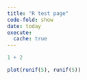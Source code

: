```yaml
---
title: "R test page"
code-fold: show
date: today
execute: 
  cache: true
---
```


```r
1 + 2
```

```r
plot(runif(5), runif(5))
```